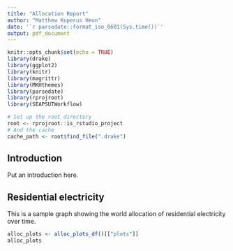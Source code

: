 ```yaml
---
title: "Allocation Report"
author: "Matthew Kuperus Heun"
date: '`r parsedate::format_iso_8601(Sys.time())`'
output: pdf_document
---
```


```r
knitr::opts_chunk$set(echo = TRUE)
library(drake)
library(ggplot2)
library(knitr)
library(magrittr)
library(MKHthemes)
library(parsedate)
library(rprojroot)
library(SEAPSUTWorkflow)

# Set up the root directory
root <- rprojroot::is_rstudio_project
# And the cache
cache_path <- root$find_file(".drake")
```

## Introduction

Put an introduction here.


## Residential electricity

This is a sample graph showing the world allocation of residential electricity over time.

<!-- ```{r, echo = FALSE} -->
<!-- residential_elect <- function(.df) { -->
<!--   .df %>% -->
<!--     ggplot2::ggplot(mapping = ggplot2::aes(x = .data[[IEATools::iea_cols$year]], -->
<!--                                            y = .data[[IEATools::template_cols$.values]], -->
<!--                                            fill = .data[[IEATools::template_cols$machine]])) + -->
<!--     ggplot2::geom_area() + -->

<!--     ggplot2::facet_grid(rows = ggplot2::vars(.data[[IEATools::iea_cols$country]]), -->
<!--                         cols = ggplot2::vars(.data[[IEATools::template_cols$destination]])) + -->

<!--     theme(axis.title.x = element_blank(), -->
<!--           legend.title = element_blank()) -->
<!-- } -->

<!-- drake::readd(SEAPSUTWorkflow::target_names$CompletedAllocationTables, path = cache_path, character_only = TRUE) %>% -->
<!--   dplyr::group_by(.data[[IEATools::iea_cols$country]]) %>%  -->


<!--     dplyr::filter(.data[[IEATools::template_cols$ef_product]] == "Electricity", -->
<!--                   .data[[IEATools::template_cols$destination]] == "Residential") %>% -->

<!--   residential_elect() +  -->

<!--   MKHthemes::xy_theme() -->

<!-- ``` -->


```r
alloc_plots <- alloc_plots_df()[["plots"]]
alloc_plots
```




